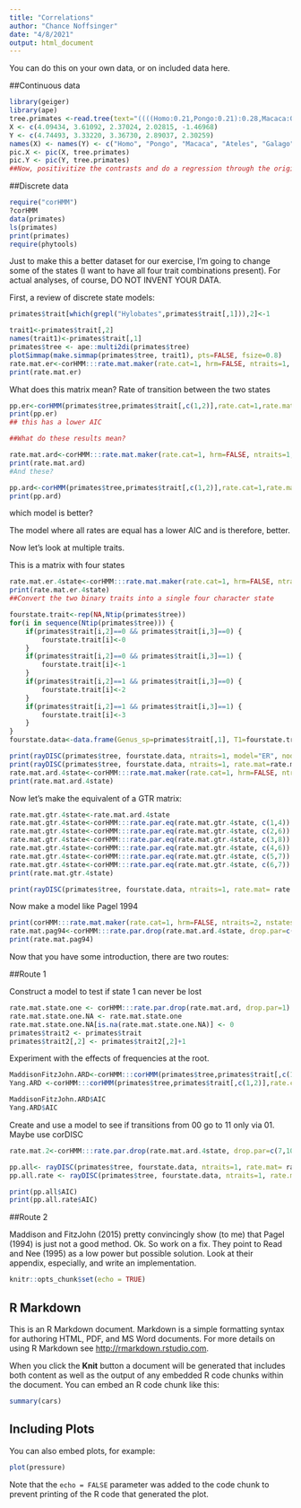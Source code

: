 ```yaml
---
title: "Correlations"
author: "Chance Noffsinger"
date: "4/8/2021"
output: html_document
---
```

You can do this on your own data, or on included data here.

##Continuous data

```R
library(geiger)
library(ape)
tree.primates <-read.tree(text="((((Homo:0.21,Pongo:0.21):0.28,Macaca:0.49):0.13,Ateles:0.62):0.38,Galago:1.00);") #using examples from ape ?pic
X <- c(4.09434, 3.61092, 2.37024, 2.02815, -1.46968)
Y <- c(4.74493, 3.33220, 3.36730, 2.89037, 2.30259)
names(X) <- names(Y) <- c("Homo", "Pongo", "Macaca", "Ateles", "Galago")
pic.X <- pic(X, tree.primates)
pic.Y <- pic(Y, tree.primates)
##Now, positivitize the contrasts and do a regression through the origin.
```
##Discrete data

```R
require("corHMM")
?corHMM
data(primates)
ls(primates)
print(primates)
require(phytools)
```
Just to make this a better dataset for our exercise, I’m going to change some of the states (I want to have all four trait combinations present). For actual analyses, of course, DO NOT INVENT YOUR DATA.

First, a review of discrete state models:

```R
primates$trait[which(grepl("Hylobates",primates$trait[,1])),2]<-1

trait1<-primates$trait[,2]
names(trait1)<-primates$trait[,1]
primates$tree <- ape::multi2di(primates$tree)
plotSimmap(make.simmap(primates$tree, trait1), pts=FALSE, fsize=0.8)
rate.mat.er<-corHMM:::rate.mat.maker(rate.cat=1, hrm=FALSE, ntraits=1, nstates=2, model="ER")
print(rate.mat.er)
```
What does this matrix mean?
Rate of transition between the two states

```R
pp.er<-corHMM(primates$tree,primates$trait[,c(1,2)],rate.cat=1,rate.mat=rate.mat.er,node.states="marginal")
print(pp.er)
## this has a lower AIC

##What do these results mean?

rate.mat.ard<-corHMM:::rate.mat.maker(rate.cat=1, hrm=FALSE, ntraits=1, nstates=2, model="ARD") ## all rates differ
print(rate.mat.ard)
#And these?

pp.ard<-corHMM(primates$tree,primates$trait[,c(1,2)],rate.cat=1,rate.mat=rate.mat.ard,node.states="marginal")
print(pp.ard)
```
which model is better?

The model where all rates are equal has a lower AIC and is therefore, better.

Now let’s look at multiple traits.

This is a matrix with four states

```R
rate.mat.er.4state<-corHMM:::rate.mat.maker(rate.cat=1, hrm=FALSE, ntraits=1, nstates=4, model="ER") ## all rates are the same
print(rate.mat.er.4state)
##Convert the two binary traits into a single four character state

fourstate.trait<-rep(NA,Ntip(primates$tree))
for(i in sequence(Ntip(primates$tree))) {
    if(primates$trait[i,2]==0 && primates$trait[i,3]==0) {
        fourstate.trait[i]<-0
    }
    if(primates$trait[i,2]==0 && primates$trait[i,3]==1) {
        fourstate.trait[i]<-1
    }
    if(primates$trait[i,2]==1 && primates$trait[i,3]==0) {
        fourstate.trait[i]<-2
    }
    if(primates$trait[i,2]==1 && primates$trait[i,3]==1) {
        fourstate.trait[i]<-3
    }
}
fourstate.data<-data.frame(Genus_sp=primates$trait[,1], T1=fourstate.trait)

print(rayDISC(primates$tree, fourstate.data, ntraits=1, model="ER", node.states="marginal"))
print(rayDISC(primates$tree, fourstate.data, ntraits=1, rate.mat=rate.mat.er.4state, node.states="marginal", model="ARD")) ## all rates are different AIC = 107.9277
rate.mat.ard.4state<-corHMM:::rate.mat.maker(rate.cat=1, hrm=FALSE, ntraits=1, nstates=4, model="ARD")
print(rate.mat.ard.4state)
```

Now let’s make the equivalent of a GTR matrix:

```R
rate.mat.gtr.4state<-rate.mat.ard.4state
rate.mat.gtr.4state<-corHMM:::rate.par.eq(rate.mat.gtr.4state, c(1,4))
rate.mat.gtr.4state<-corHMM:::rate.par.eq(rate.mat.gtr.4state, c(2,6))
rate.mat.gtr.4state<-corHMM:::rate.par.eq(rate.mat.gtr.4state, c(3,8))
rate.mat.gtr.4state<-corHMM:::rate.par.eq(rate.mat.gtr.4state, c(4,6))
rate.mat.gtr.4state<-corHMM:::rate.par.eq(rate.mat.gtr.4state, c(5,7))
rate.mat.gtr.4state<-corHMM:::rate.par.eq(rate.mat.gtr.4state, c(6,7))
print(rate.mat.gtr.4state)

print(rayDISC(primates$tree, fourstate.data, ntraits=1, rate.mat= rate.mat.gtr.4state, node.states="marginal", model="ARD")) ## all rates are different, AIC = 101.5
```
Now make a model like Pagel 1994

```R
print(corHMM:::rate.mat.maker(rate.cat=1, hrm=FALSE, ntraits=2, nstates=2, model="ARD"))
rate.mat.pag94<-corHMM:::rate.par.drop(rate.mat.ard.4state, drop.par=c(3,5,8,10))
print(rate.mat.pag94)
```
Now that you have some introduction, there are two routes:

##Route 1

Construct a model to test if state 1 can never be lost
```R
rate.mat.state.one <- corHMM:::rate.par.drop(rate.mat.ard, drop.par=1) # transitions to NA 
rate.mat.state.one.NA <- rate.mat.state.one
rate.mat.state.one.NA[is.na(rate.mat.state.one.NA)] <- 0
primates$trait2 <- primates$trait
primates$trait2[,2] <- primates$trait2[,2]+1
```
Experiment with the effects of frequencies at the root.
```R
MaddisonFitzJohn.ARD<-corHMM:::corHMM(primates$tree,primates$trait[,c(1,2)],rate.cat=1,rate.mat=rate.mat.ard, node.states="marginal", root.p="maddfitz")
Yang.ARD <-corHMM:::corHMM(primates$tree,primates$trait[,c(1,2)],rate.cat=1,rate.mat=rate.mat.ard, node.states="marginal", root.p="yang")

MaddisonFitzJohn.ARD$AIC
Yang.ARD$AIC

```

Create and use a model to see if transitions from 00 go to 11 only via 01.
Maybe use corDISC
```R
rate.mat.2<-corHMM:::rate.par.drop(rate.mat.ard.4state, drop.par=c(7,10))

pp.all<- rayDISC(primates$tree, fourstate.data, ntraits=1, rate.mat= rate.mat.ard.4state, node.states="marginal", model="ARD")
pp.all.rate <- rayDISC(primates$tree, fourstate.data, ntraits=1, rate.mat= rate.mat.2, node.states="marginal", model="ARD")

print(pp.all$AIC) 
print(pp.all.rate$AIC) 

```

##Route 2

Maddison and FitzJohn (2015) pretty convincingly show (to me) that Pagel (1994) is just not a good method. Ok. So work on a fix. They point to Read and Nee (1995) as a low power but possible solution. Look at their appendix, especially, and write an implementation.


```r
knitr::opts_chunk$set(echo = TRUE)
```

## R Markdown

This is an R Markdown document. Markdown is a simple formatting syntax for authoring HTML, PDF, and MS Word documents. For more details on using R Markdown see <http://rmarkdown.rstudio.com>.

When you click the **Knit** button a document will be generated that includes both content as well as the output of any embedded R code chunks within the document. You can embed an R code chunk like this:

```r
summary(cars)
```

## Including Plots

You can also embed plots, for example:

```r
plot(pressure)
```

Note that the `echo = FALSE` parameter was added to the code chunk to prevent printing of the R code that generated the plot.
